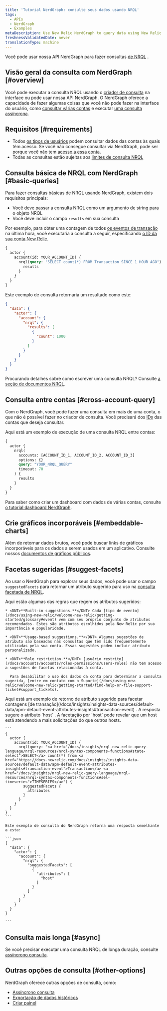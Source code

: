 ```yaml
---
title: 'Tutorial NerdGraph: consulte seus dados usando NRQL'
tags:
  - APIs
  - NerdGraph
  - Examples
metaDescription: Use New Relic NerdGraph to query data using New Relic Query Language (NRQL).
freshnessValidatedDate: never
translationType: machine
---
```


Você pode usar nossa API NerdGraph para fazer consultas [de NRQL](/docs/insights/nrql-new-relic-query-language/using-nrql/introduction-nrql) .

## Visão geral da consulta com NerdGraph [#overview]

Você pode executar a consulta NRQL usando o [criador de consulta](/docs/query-your-data/explore-query-data/query-builder/introduction-query-builder) na interface ou pode usar nossa API NerdGraph. O NerdGraph oferece a capacidade de fazer algumas coisas que você não pode fazer na interface do usuário, como [consultar várias contas](#cross-account-query) e executar [uma consulta assíncrona](/docs/apis/nerdgraph/examples/async-queries-nrql-tutorial).

## Requisitos [#requirements]

* Todos [os tipos de usuários](/docs/accounts/accounts-billing/new-relic-one-user-management/user-type) podem consultar dados das contas às quais têm acesso. Se você não consegue consultar via NerdGraph, pode ser porque você não tem [acesso a essa conta](/docs/accounts/accounts-billing/new-relic-one-user-management/user-management-concepts/#understand-concepts).
* Todas as consultas estão sujeitas aos [limites de consulta NRQL](/docs/query-your-data/nrql-new-relic-query-language/get-started/rate-limits-nrql-queries)

## Consulta básica de NRQL com NerdGraph [#basic-queries]

Para fazer consultas básicas de NRQL usando NerdGraph, existem dois requisitos principais:

* Você deve passar a consulta NRQL como um argumento de string para o objeto NRQL
* Você deve incluir o campo `results` em sua consulta

Por exemplo, para obter uma contagem de todos [os eventos de transação](/docs/insights/insights-data-sources/default-data/apm-default-event-attributes-insights#transaction-event) na última hora, você executaria a consulta a seguir, especificando [o ID da sua conta New Relic](/docs/accounts/accounts-billing/account-structure/account-id).

```graphql
{
  actor {
    account(id: YOUR_ACCOUNT_ID) {
      nrql(query: "SELECT count(*) FROM Transaction SINCE 1 HOUR AGO") {
        results
      }
    }
  }
}
```

Este exemplo de consulta retornaria um resultado como este:

```json
{
  "data": {
    "actor": {
      "account": {
        "nrql": {
          "results": [
            {
              "count": 1000
            }
          ]
        }
      }
    }
  }
}
```

Procurando detalhes sobre como escrever uma consulta NRQL? Consulte [a seção de documentos NRQL](/docs/insights/nrql-new-relic-query-language/using-nrql/introduction-nrql).

## Consulta entre contas [#cross-account-query]

Com o NerdGraph, você pode fazer uma consulta em mais de uma conta, o que não é possível fazer no criador de consulta. Você precisará dos [IDs](/docs/accounts/accounts-billing/account-structure/account-id) das contas que deseja consultar.

Aqui está um exemplo de execução de uma consulta NRQL entre contas:

```graphql
{
  actor {
    nrql(
      accounts: [ACCOUNT_ID_1, ACCOUNT_ID_2, ACCOUNT_ID_3]
      options: {}
      query: "YOUR_NRQL_QUERY"
      timeout: 70
    ) {
      results
    }
  }
}
```

Para saber como criar um dashboard com dados de várias contas, consulte [o tutorial dashboard NerdGraph](/docs/apis/nerdgraph/examples/nerdgraph-dashboards#cross-account).

## Crie gráficos incorporáveis [#embeddable-charts]

Além de retornar dados brutos, você pode buscar links de gráficos incorporáveis para os dados a serem usados em um aplicativo. Consulte nossos [documentos de gráficos públicos](/docs/query-your-data/explore-query-data/dashboards/share-charts-dashboards-externally/#chart).

## Facetas sugeridas [#suggest-facets]

Ao usar o NerdGraph para explorar seus dados, você pode usar o campo `suggestedFacets` para retornar um atributo sugerido para uso na [consulta facetada de NRQL](/docs/insights/nrql-new-relic-query-language/nrql-resources/nrql-syntax-components-functions#sel-facet).

<CollapserGroup>
  <Collapser id="suggested-facet-rules" title="Regras que regem as facetas sugeridas">
    Aqui estão algumas das regras que regem os atributos sugeridos:

    * <DNT>**Built-in suggestions.**</DNT> Cada [tipo de evento](/docs/using-new-relic/welcome-new-relic/getting-started/glossary#event) vem com seu próprio conjunto de atributos recomendados. Estes são atributos escolhidos pela New Relic por sua importância e popularidade.

    * <DNT>**Usage-based suggestions.**</DNT> Algumas sugestões de atributo são baseadas nas consultas que têm sido frequentemente utilizadas pela sua conta. Essas sugestões podem incluir atributo personalizado.

    * <DNT>**Role restriction.**</DNT> [usuário restrito](/docs/accounts/accounts/roles-permissions/users-roles) não tem acesso a sugestões de facetas relacionadas à conta.

      Para desabilitar o uso dos dados da conta para determinar a consulta sugerida, [entre em contato com o Suporte](/docs/using-new-relic/welcome-new-relic/getting-started/find-help-or-file-support-ticket#support_tickets).
  </Collapser>
</CollapserGroup>

<CollapserGroup>
  <Collapser id="example-suggested-query" title="Exemplo de retorno de atributo sugerido">
    Aqui está um exemplo de retorno de atributo sugerido para facetar contagens [de transação](/docs/insights/insights-data-sources/default-data/apm-default-event-attributes-insights#transaction-event) . A resposta sugere o atributo `host` . A facetação por `host` pode revelar que um host está atendendo a mais solicitações do que outros hosts.

    ```
    {
      actor {
        account(id: YOUR_ACCOUNT_ID) {
          nrql(query: "<a href="/docs/insights/nrql-new-relic-query-language/nrql-resources/nrql-syntax-components-functions#state-select">SELECT</a> count(*) from <a href="https://docs.newrelic.com/docs/insights/insights-data-sources/default-data/apm-default-event-attributes-insights#transaction-event">Transaction</a> <a href="/docs/insights/nrql-new-relic-query-language/nrql-resources/nrql-syntax-components-functions#sel-timeseries">TIMESERIES</a>") {
            suggestedFacets {
              attributes
            }
          }
        }
      }
    }
    ```

    Este exemplo de consulta do NerdGraph retorna uma resposta semelhante a esta:

    ```json
    {
      "data": {
        "actor": {
          "account": {
            "nrql": {
              "suggestedFacets": [
                {
                  "attributes": [
                    "host"
                  ]
                }
              ]
            }
          }
        }
      }
    }

    ```
  </Collapser>
</CollapserGroup>

## Consulta mais longa [#async]

Se você precisar executar uma consulta NRQL de longa duração, consulte [assíncrono consulta](/docs/apis/nerdgraph/examples/async-queries-nrql-tutorial).

## Outras opções de consulta [#other-options]

NerdGraph oferece outras opções de consulta, como:

* [Assíncrono consulta](/docs/apis/nerdgraph/examples/async-queries-nrql-tutorial)
* [Exportação de dados históricos](/docs/apis/nerdgraph/examples/nerdgraph-historical-data-export)
* [Criar painel](/docs/apis/nerdgraph/examples/create-widgets-dashboards-api)
